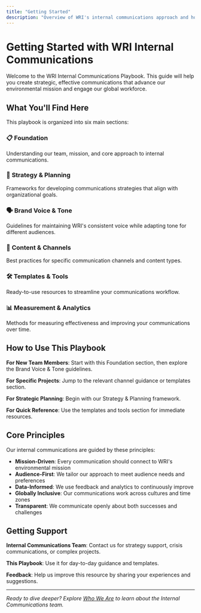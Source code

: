 ```yaml
---
title: "Getting Started"
description: "Overview of WRI's internal communications approach and how to use this playbook effectively."
---
```


# Getting Started with WRI Internal Communications

Welcome to the WRI Internal Communications Playbook. This guide will help you create strategic, effective communications that advance our environmental mission and engage our global workforce.

## What You'll Find Here

This playbook is organized into six main sections:

### 📋 **Foundation**
Understanding our team, mission, and core approach to internal communications.

### 🎯 **Strategy & Planning** 
Frameworks for developing communications strategies that align with organizational goals.

### 🗣️ **Brand Voice & Tone**
Guidelines for maintaining WRI's consistent voice while adapting tone for different audiences.

### 📢 **Content & Channels**
Best practices for specific communication channels and content types.

### 🛠️ **Templates & Tools**
Ready-to-use resources to streamline your communications workflow.

### 📊 **Measurement & Analytics**
Methods for measuring effectiveness and improving your communications over time.

## How to Use This Playbook

**For New Team Members**: Start with this Foundation section, then explore the Brand Voice & Tone guidelines.

**For Specific Projects**: Jump to the relevant channel guidance or templates section.

**For Strategic Planning**: Begin with our Strategy & Planning framework.

**For Quick Reference**: Use the templates and tools section for immediate resources.

## Core Principles

Our internal communications are guided by these principles:

- **Mission-Driven**: Every communication should connect to WRI's environmental mission
- **Audience-First**: We tailor our approach to meet audience needs and preferences
- **Data-Informed**: We use feedback and analytics to continuously improve
- **Globally Inclusive**: Our communications work across cultures and time zones
- **Transparent**: We communicate openly about both successes and challenges

## Getting Support

**Internal Communications Team**: Contact us for strategy support, crisis communications, or complex projects.

**This Playbook**: Use it for day-to-day guidance and templates.

**Feedback**: Help us improve this resource by sharing your experiences and suggestions.

---

*Ready to dive deeper? Explore [Who We Are](/foundation/who-we-are/) to learn about the Internal Communications team.*
